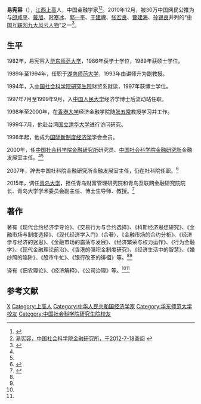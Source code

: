 '''易宪容'''（{{bd|1958年|||catIdx=Y易}}），[[江西|江西]][[上高|上高]]人，中国金融学家<ref name=xhw>{{Cite web |url=http://news.xinhuanet.com/newscenter/2005-07/14/content_3219847.htm |title=易宪容，新华网，2005年07月14日 |access-date=2012年7月19日 |archive-date=2010年9月8日 |archive-url=https://web.archive.org/web/20100908203333/http://news.xinhuanet.com/newscenter/2005-07/14/content_3219847.htm |dead-url=no }}</ref><ref name=jr>[http://ifb.cass.cn/show_news.asp?id=925 易宪容，中国社会科学院金融研究所，于2012-7-18查阅] {{webarchive|url=https://web.archive.org/web/20120508201627/http://ifb.cass.cn/show_news.asp?id=925 |date=2012-05-08 }}</ref>。2010年12月，被30万中国网民公推为与[[郎咸平|郎咸平]]、[[戴旭|戴旭]]、[[时寒冰|时寒冰]]、[[郭一平|郭一平]]、[[于建嵘|于建嵘]]、[[张宏良|张宏良]]、[[曹建海|曹建海]]、[[孙锡良|孙锡良]]并列的“[[2010中国互联网九大风云人物|中国互联网九大风云人物]]”之一<ref>{{cite web|url=http://issuu.com/mideastchinese/docs/mec_0412_?mode=window&viewMode=doublePage|title=博主介绍——财经专家郎咸平|publisher=中东侨报|date=2012-12-04|language=zh-cn}}{{dead link|date=2018年4月 |bot=InternetArchiveBot |fix-attempted=yes }}</ref>。

==生平==
1982年，易宪容入[[华东师范大学|华东师范大学]]，1986年获学士学位，1989年获硕士学位。

1989年至1994年，任职于[[湖南师范大学|湖南师范大学]]，1993年由讲师升为副教授。

1994年，入[[中国社会科学院研究生院|中国社会科学院研究生院]]财贸系就读，1997年获博士学位。

1997年7月至1999年9月，入[[中国人民大学|中国人民大学]]经济学博士后流动站任职。

1998年至2000年，在[[香港大学|香港大学]]经济金融学院随[[张五常|张五常]]教授学习并工作。

1999年7月，他赴台湾[[国立清华大学|国立清华大学]]进行访问研究。

1998年起，他成为[[国际新制度经济学|国际新制度经济学]]学会会员。

2000年，任[[中国社会科学院金融研究所|中国社会科学院金融研究所]]研究员、[[中国社会科学院金融研究所|中国社会科学院金融研究所]]金融发展室主任。<ref name=xhw/><ref name=jr/>

2007年，辞去中国社科院金融研究所金融发展室主任，仍在社科院任职。<ref>{{cite web |url=http://finance.sina.com.cn/other/lejunews/2018-05-16/doc-iharvfhu0223127.shtml}}</ref>

2015年，调任[[青岛大学|青岛大学]]，担任青岛财富管理研究院和青岛互联网金融研究院院长、青岛大学学术委员会副主任、博士生导师、教授。<ref>{{cite web|url=https://quec.qdu.edu.cn/info/1021/1630.htm|title=存档副本|access-date=2020-09-10|archive-date=2020-07-29|archive-url=https://web.archive.org/web/20200729100256/http://quec.qdu.edu.cn/info/1021/1630.htm|dead-url=no}}</ref>

==著作==
著有《现代合约经济学导论》、《交易行为与合约选择》、《科斯经济思想研究》、《金融市场与制度选择》、《现代经济学入门》（合著）、《金融市场的合约分析》、《经济学与经济的迷思》、《金融市场的震荡与发展》、《经济繁荣与权力运作》、《行为金融学》、《现代金融理论前沿》、《香港的强积金制度研究》、《经济生活中的智慧》、《婚纱照的陷阱》、《股市牛虻》、《银行改革的徘徊》等。<ref name=xhw/><ref name=jr/>

译有《佃农理论》、《经济解释》、《公司治理》等。<ref name=xhw/><ref name=jr/>

==参考文献==
{{reflist}}

{{DEFAULTSORT:Yi易}}
[[Category:易姓|X]]
[[Category:上高人|Category:上高人]]
[[Category:中华人民共和国经济学家|Category:中华人民共和国经济学家]]
[[Category:华东师范大学校友|Category:华东师范大学校友]]
[[Category:中国社会科学院研究生院校友|Category:中国社会科学院研究生院校友]]